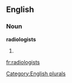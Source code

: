 
==English==

===Noun===
'''radiologists'''

# {{plural of|[[radiologist]]}}

[[Category:English plurals]]

[[fr:radiologists]]